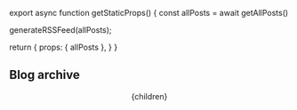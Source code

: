 
export async function getStaticProps() {
  const allPosts = await getAllPosts()

  generateRSSFeed(allPosts);

  return {
    props: { allPosts },
  }
}


## Blog archive


  <Head>
    <title>Misc scribblings - Blog archive</title>
  </Head>
  <Layout>
    <Container>
      <Header/>
      {children}
      <Posts posts={allPosts} />
    </Container>
  </Layout>
</>
